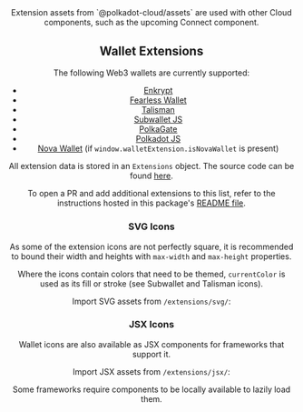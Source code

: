
<Edit folder={props.folder} />

<Header
  title="Web3 Extension Assets"
  subtitle="A list of popular Web3 wallet extensions with metadata and icons."
  npm={props.npm}
  status="stable"
/>

##

<Note>
Extension assets from `@polkadot-cloud/assets` are used with other Cloud components, such as the upcoming Connect component.
</Note>

##

## Wallet Extensions

The following Web3 wallets are currently supported:

- <a href="https://enkrypt.com" target="_blank" rel="noreferrer">Enkrypt</a>
- <a href="https://fearlesswallet.io" target="_blank" rel="noreferrer">Fearless Wallet</a>
- <a href="https://talisman.xyz" target="_blank" rel="noreferrer">Talisman</a>
- <a href="https://subwallet.app" target="_blank" rel="noreferrer">Subwallet JS</a>
- <a href="https://polkagate.xyz" target="_blank" rel="noreferrer">PolkaGate</a>
- <a href="https://polkadot.js.org/extension" target="_blank" rel="noreferrer"> Polkadot JS</a>
- <a href="https://novawallet.io" target="_blank" rel="noreferrer">Nova Wallet</a> (if `window.walletExtension.isNovaWallet` is present)

All extension data is stored in an `Extensions` object. The source code can be found <a href="https://github.com/paritytech/polkadot-cloud/blob/main/packages/assets/lib/extensions/index.tsx" target="_blank" rel="noreferrer">here</a>.

<Note>
To open a PR and add additional extensions to this list, refer to the instructions hosted in this package's <a href="https://github.com/paritytech/polkadot-cloud/tree/main/packages/assets#adding-web-extension-wallets" target="_blank" rel="noreferrer">README file</a>.
</Note>

### SVG Icons

As some of the extension icons are not perfectly square, it is recommended to bound their width and heights with `max-width` and `max-height` properties.

Where the icons contain colors that need to be themed, `currentColor` is used as its fill or stroke (see Subwallet and Talisman icons).

Import SVG assets from `/extensions/svg/`:

<ExtensionsSvg />

### JSX Icons

Wallet icons are also available as JSX components for frameworks that support it.

Import JSX assets from `/extensions/jsx/`:

<ExtensionsJsx />

<Note>
Some frameworks require components to be locally available to lazily load them.
</Note>